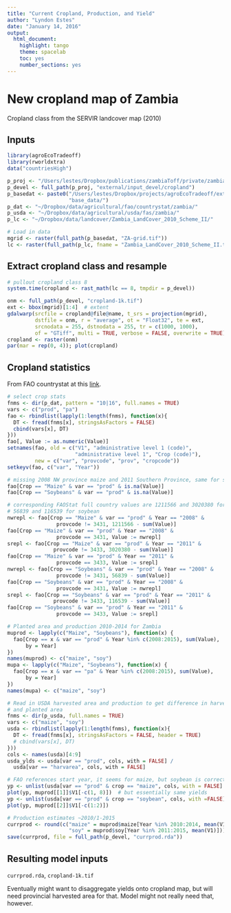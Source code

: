 ```yaml
---
title: "Current Cropland, Production, and Yield"
author: "Lyndon Estes"
date: "January 14, 2016"
output: 
  html_document:
    highlight: tango
    theme: spacelab
    toc: yes 
    number_sections: yes
---
```


# New cropland map of Zambia

Cropland class from the SERVIR landcover map (2010)

## Inputs
```r
library(agroEcoTradeoff)
library(rworldxtra)
data("countriesHigh")

p_proj <- "/Users/lestes/Dropbox/publications/zambiaToff/private/zambiaToff/"
p_devel <- full_path(p_proj, "external/input_devel/cropland")
p_basedat <- paste0("/Users/lestes/Dropbox/projects/agroEcoTradeoff/external/",
                    "base_data/")
p_dat <- "~/Dropbox/data/agricultural/fao/countrystat/zambia/"
p_usda <- "~/Dropbox/data/agricultural/usda/fas/zambia/"
p_lc <- "~/Dropbox/data/landcover/Zambia_LandCover_2010_Scheme_II/"

# Load in data
mgrid <- raster(full_path(p_basedat, "ZA-grid.tif"))
lc <- raster(full_path(p_lc, fname = "Zambia_LandCover_2010_Scheme_II.tif"))

```

## Extract cropland class and resample
```r

# pullout cropland class 8
system.time(cropland <- rast_math(lc == 8, tmpdir = p_devel))

onm <- full_path(p_devel, "cropland-1k.tif")
ext <- bbox(mgrid)[1:4]  # extent   
gdalwarp(srcfile = cropland@file@name, t_srs = projection(mgrid), 
         dstfile = onm, r = "average", ot = "Float32", te = ext, 
         srcnodata = 255, dstnodata = 255, tr = c(1000, 1000), 
         of = "GTiff", multi = TRUE, verbose = FALSE, overwrite = TRUE)
cropland <- raster(onm)
par(mar = rep(0, 4)); plot(cropland)

```

## Cropland statistics

From FAO countrystat at this [link](http://www.countrystat.org/home.aspx?c=ZMB&tr=21).
```r
# select crop stats
fnms <- dir(p_dat, pattern = "10|16", full.names = TRUE)
vars <- c("prod", "pa")
fao <- rbindlist(lapply(1:length(fnms), function(x){
  DT <- fread(fnms[x], stringsAsFactors = FALSE)
  cbind(vars[x], DT)
})) 
fao[, Value := as.numeric(Value)]
setnames(fao, old = c("V1", "administrative level 1 (code)", 
                      "administrative level 1", "Crop (code)"), 
         new = c("var", "provcode", "prov", "cropcode"))
setkeyv(fao, c("var", "Year"))

# missing 2008 NW province maize and 2011 Southern Province, same for soybean
fao[Crop == "Maize" & var == "prod" & is.na(Value)]  
fao[Crop == "Soybeans" & var == "prod" & is.na(Value)]  

# corresponding FAOStat full country values are 1211566 and 3020380 for maize
# 56839 and 116539 for soybean
nwrepl <- fao[Crop == "Maize" & var == "prod" & Year == "2008" & 
                provcode != 3431, 1211566 - sum(Value)]
fao[Crop == "Maize" & var == "prod" & Year == "2008" & 
                provcode == 3431, Value := nwrepl]
srepl <- fao[Crop == "Maize" & var == "prod" & Year == "2011" & 
               provcode != 3433, 3020380 - sum(Value)]
fao[Crop == "Maize" & var == "prod" & Year == "2011" & 
                provcode == 3433, Value := srepl]
nwrepl <- fao[Crop == "Soybeans" & var == "prod" & Year == "2008" & 
                provcode != 3431, 56839 - sum(Value)]
fao[Crop == "Soybeans" & var == "prod" & Year == "2008" & 
                provcode == 3431, Value := nwrepl]
srepl <- fao[Crop == "Soybeans" & var == "prod" & Year == "2011" & 
               provcode != 3433, 116539 - sum(Value)]
fao[Crop == "Soybeans" & var == "prod" & Year == "2011" & 
                provcode == 3433, Value := srepl]

# Planted area and production 2010-2014 for Zambia
muprod <- lapply(c("Maize", "Soybeans"), function(x) {
  fao[Crop == x & var == "prod" & Year %in% c(2008:2015), sum(Value), 
      by = Year]
})
names(muprod) <- c("maize", "soy")
mupa <- lapply(c("Maize", "Soybeans"), function(x) {
  fao[Crop == x & var == "pa" & Year %in% c(2008:2015), sum(Value), 
      by = Year]
})
names(mupa) <- c("maize", "soy")

# Read in USDA harvested area and production to get difference in harvested area
# and planted area
fnms <- dir(p_usda, full.names = TRUE)
vars <- c("maize", "soy")
usda <- rbindlist(lapply(1:length(fnms), function(x){
  DT <- fread(fnms[x], stringsAsFactors = FALSE, header = TRUE)
  # cbind(vars[x], DT)
}))
cols <- names(usda)[4:9]
usda_ylds <- usda[var == "prod", cols, with = FALSE] / 
  usda[var == "harvarea", cols, with = FALSE]

# FAO references start year, it seems for maize, but soybean is correct year
yp <- unlist(usda[var == "prod" & crop == "maize", cols, with = FALSE] * 1000)
plot(yp, muprod[[1]]$V1[-c(1, 8)])  # but essentially same yields
yp <- unlist(usda[var == "prod" & crop == "soybean", cols, with =FALSE] * 1000)
plot(yp, muprod[[2]]$V1[-c(1:2)])  

# Production estimates ~2010/1-2015
currprod <- round(c("maize" = muprod$maize[Year %in% 2010:2014, mean(V1)], 
                    "soy" = muprod$soy[Year %in% 2011:2015, mean(V1)]))
save(currprod, file = full_path(p_devel, "currprod.rda"))

```

## Resulting model inputs

`currprod.rda`, `cropland-1k.tif`

Eventually might want to disaggregate yields onto cropland map, but will need provincial harvested area for that.  Model might not really need that, however. 

